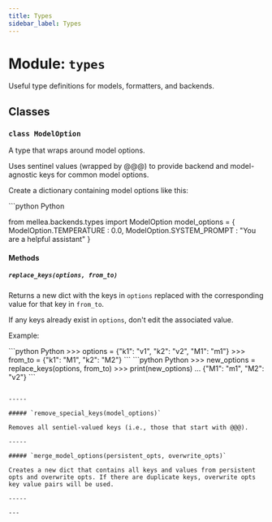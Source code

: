 ```yaml
---
title: Types
sidebar_label: Types
---
```


# Module: `types`

Useful type definitions for models, formatters, and backends.

## Classes

### `class ModelOption`

A type that wraps around model options.

Uses sentinel values (wrapped by @@@) to provide backend and model-agnostic keys for common model options.

Create a dictionary containing model options like this:

<CodeGroup>
```python Python

from mellea.backends.types import ModelOption
model_options = { ModelOption.TEMPERATURE : 0.0, ModelOption.SYSTEM_PROMPT : "You are a helpful assistant" }

</CodeGroup>

#### Methods

##### `replace_keys(options, from_to)`

Returns a new dict with the keys in `options` replaced with the corresponding value for that key in `from_to`.

If any keys already exist in `options`, don't edit the associated value.

Example:

<CodeGroup>
```python Python
>>> options = {"k1": "v1", "k2": "v2", "M1": "m1"}
>>> from_to = {"k1": "M1", "k2": "M2"}
```
</CodeGroup>

<CodeGroup>
```python Python
>>> new_options = replace_keys(options, from_to)
>>> print(new_options)
... {"M1": "m1", "M2": "v2"}
```
</CodeGroup>

```

-----

##### `remove_special_keys(model_options)`

Removes all sentiel-valued keys (i.e., those that start with @@@).

-----

##### `merge_model_options(persistent_opts, overwrite_opts)`

Creates a new dict that contains all keys and values from persistent opts and overwrite opts. If there are duplicate keys, overwrite opts key value pairs will be used.

-----

---
```
